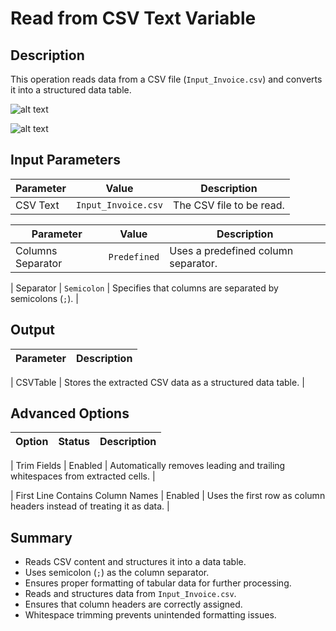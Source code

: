 # Read from CSV Text Variable  

## Description  

This operation reads data from a CSV file (`Input_Invoice.csv`) and converts it into a structured data table.  

![alt text](../../assets/datatable/read-from-csv-text-variable1.png)

![alt text](../../assets/datatable/read-from-csv-text-variable2.png)

## Input Parameters  

| Parameter       | Value               | Description |
|----------------|---------------------|-------------|
| CSV Text   | `Input_Invoice.csv`  | The CSV file to be read. |

| Parameter            | Value         | Description |
|----------------------|--------------|-------------|
| Columns Separator | `Predefined`  | Uses a predefined column separator. |

| Separator        | `Semicolon`   | Specifies that columns are separated by semicolons (`;`). |

## Output  

| Parameter  | Description |
|------------|-------------|

| CSVTable | Stores the extracted CSV data as a structured data table. |

## Advanced Options  

| Option                          | Status | Description |
|---------------------------------|--------|-------------|

| Trim Fields                 | Enabled | Automatically removes leading and trailing whitespaces from extracted cells. |

| First Line Contains Column Names | Enabled | Uses the first row as column headers instead of treating it as data. |

## Summary  

- Reads CSV content and structures it into a data table.  
- Uses semicolon (`;`) as the column separator.  
- Ensures proper formatting of tabular data for further processing.  
- Reads and structures data from `Input_Invoice.csv`.  
- Ensures that column headers are correctly assigned.  
- Whitespace trimming prevents unintended formatting issues.